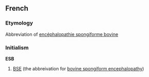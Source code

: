 ==French==

===Etymology===
Abbreviation of [[encéphalopathie spongiforme bovine]]

===Initialism===
'''ESB'''

# [[BSE]] (the abbreivation for [[bovine spongiform encephalopathy]])
